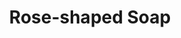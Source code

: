 ---
title: "Rose-shaped Soap"
subtitle: ""
creator: ""
categories: ["bath"]
featuredImage: "../src/assets/images/item/bath/DSC03107.png"
views: ["../src/assets/images/item/bath/DSC03107.png","../src/assets/images/item/bath/DSC03108.png","../src/assets/images/item/bath/DSC03109.png"]
nextItem: []
---